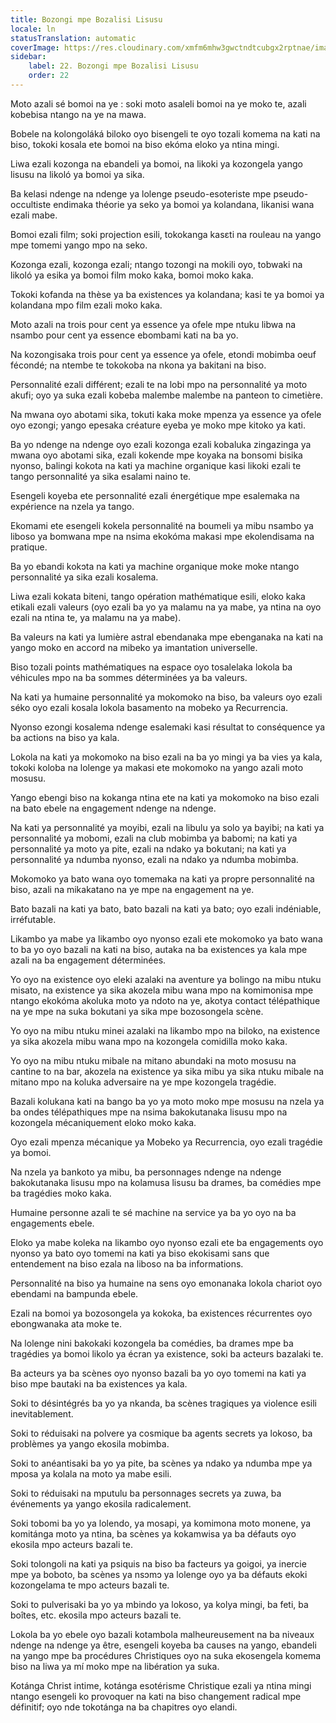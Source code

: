 ```yaml
---
title: Bozongi mpe Bozalisi Lisusu
locale: ln
statusTranslation: automatic
coverImage: https://res.cloudinary.com/xmfm6mhw3gwctndtcubgx2rptnae/image/upload/v1741354419/small_cover_la_gran_rebelion_28716e29d2.webp
sidebar:
    label: 22. Bozongi mpe Bozalisi Lisusu
    order: 22
---
```

Moto azali sé bomoi na ye : soki moto asaleli bomoi na ye moko te, azali kobebisa ntango na ye na mawa.

Bobele na kolongoláká biloko oyo bisengeli te oyo tozali komema na kati na biso, tokoki kosala ete bomoi na biso ekóma eloko ya ntina mingi.

Liwa ezali kozonga na ebandeli ya bomoi, na likoki ya kozongela yango lisusu na likoló ya bomoi ya sika.

Ba kelasi ndenge na ndenge ya lolenge pseudo-esoteriste mpe pseudo-occultiste endimaka théorie ya seko ya bomoi ya kolandana, likanisi wana ezali mabe.

Bomoi ezali film; soki projection esili, tokokanga kasɛti na rouleau na yango mpe tomemi yango mpo na seko.

Kozonga ezali, kozonga ezali; ntango tozongi na mokili oyo, tobwaki na likoló ya esika ya bomoi film moko kaka, bomoi moko kaka.

Tokoki kofanda na thèse ya ba existences ya kolandana; kasi te ya bomoi ya kolandana mpo film ezali moko kaka.

Moto azali na trois pour cent ya essence ya ofele mpe ntuku libwa na nsambo pour cent ya essence ebombami kati na ba yo.

Na kozongisaka trois pour cent ya essence ya ofele, etondi mobimba oeuf fécondé; na ntembe te tokokoba na nkona ya bakitani na biso.

Personnalité ezali différent; ezali te na lobi mpo na personnalité ya moto akufi; oyo ya suka ezali kobeba malembe malembe na panteon to cimetière.

Na mwana oyo abotami sika, tokuti kaka moke mpenza ya essence ya ofele oyo ezongi; yango epesaka créature eyeba ye moko mpe kitoko ya kati.

Ba yo ndenge na ndenge oyo ezali kozonga ezali kobaluka zingazinga ya mwana oyo abotami sika, ezali kokende mpe koyaka na bonsomi bisika nyonso, balingi kokota na kati ya machine organique kasi likoki ezali te tango personnalité ya sika esalami naino te.

Esengeli koyeba ete personnalité ezali énergétique mpe esalemaka na expérience na nzela ya tango.

Ekomami ete esengeli kokela personnalité na boumeli ya mibu nsambo ya liboso ya bomwana mpe na nsima ekokóma makasi mpe ekolendisama na pratique.

Ba yo ebandi kokɔta na kati ya machine organique moke moke ntango personnalité ya sika ezali kosalema.

Liwa ezali kokata biteni, tango opération mathématique esili, eloko kaka etikali ezali valeurs (oyo ezali ba yo ya malamu na ya mabe, ya ntina na oyo ezali na ntina te, ya malamu na ya mabe).

Ba valeurs na kati ya lumière astral ebendanaka mpe ebenganaka na kati na yango moko en accord na mibeko ya imantation universelle.

Biso tozali points mathématiques na espace oyo tosalelaka lokola ba véhicules mpo na ba sommes déterminées ya ba valeurs.

Na kati ya humaine personnalité ya mokomoko na biso, ba valeurs oyo ezali séko oyo ezali kosala lokola basamento na mobeko ya Recurrencia.

Nyonso ezongi kosalema ndenge esalemaki kasi résultat to conséquence ya ba actions na biso ya kala.

Lokola na kati ya mokomoko na biso ezali na ba yo mingi ya ba vies ya kala, tokoki koloba na lolenge ya makasi ete mokomoko na yango azali moto mosusu.

Yango ebengi biso na kokanga ntina ete na kati ya mokomoko na biso ezali na bato ebele na engagement ndenge na ndenge.

Na kati ya personnalité ya moyibi, ezali na libulu ya solo ya bayibi; na kati ya personnalité ya mobomi, ezali na club mobimba ya babomi; na kati ya personnalité ya moto ya pite, ezali na ndako ya bokutani; na kati ya personnalité ya ndumba nyonso, ezali na ndako ya ndumba mobimba.

Mokomoko ya bato wana oyo tomemaka na kati ya propre personnalité na biso, azali na mikakatano na ye mpe na engagement na ye.

Bato bazali na kati ya bato, bato bazali na kati ya bato; oyo ezali indéniable, irréfutable.

Likambo ya mabe ya likambo oyo nyonso ezali ete mokomoko ya bato wana to ba yo oyo bazali na kati na biso, autaka na ba existences ya kala mpe azali na ba engagement déterminées.

Yo oyo na existence oyo eleki azalaki na aventure ya bolingo na mibu ntuku misato, na existence ya sika akozela mibu wana mpo na komimonisa mpe ntango ekokóma akoluka moto ya ndoto na ye, akotya contact télépathique na ye mpe na suka bokutani ya sika mpe bozosongela scène.

Yo oyo na mibu ntuku minei azalaki na likambo mpo na biloko, na existence ya sika akozela mibu wana mpo na kozongela comidilla moko kaka.

Yo oyo na mibu ntuku mibale na mitano abundaki na moto mosusu na cantine to na bar, akozela na existence ya sika mibu ya sika ntuku mibale na mitano mpo na koluka adversaire na ye mpe kozongela tragédie.

Bazali kolukana kati na bango ba yo ya moto moko mpe mosusu na nzela ya ba ondes télépathiques mpe na nsima bakokutanaka lisusu mpo na kozongela mécaniquement eloko moko kaka.

Oyo ezali mpenza mécanique ya Mobeko ya Recurrencia, oyo ezali tragédie ya bomoi.

Na nzela ya bankoto ya mibu, ba personnages ndenge na ndenge bakokutanaka lisusu mpo na kolamusa lisusu ba drames, ba comédies mpe ba tragédies moko kaka.

Humaine personne azali te sé machine na service ya ba yo oyo na ba engagements ebele.

Eloko ya mabe koleka na likambo oyo nyonso ezali ete ba engagements oyo nyonso ya bato oyo tomemi na kati ya biso ekokisami sans que entendement na biso ezala na liboso na ba informations.

Personnalité na biso ya humaine na sens oyo emonanaka lokola chariot oyo ebendami na bampunda ebele.

Ezali na bomoi ya bozosongela ya kokoka, ba existences récurrentes oyo ebongwanaka ata moke te.

Na lolenge nini bakokaki kozongela ba comédies, ba drames mpe ba tragédies ya bomoi likolo ya écran ya existence, soki ba acteurs bazalaki te.

Ba acteurs ya ba scènes oyo nyonso bazali ba yo oyo tomemi na kati ya biso mpe bautaki na ba existences ya kala.

Soki to désintégrés ba yo ya nkanda, ba scènes tragiques ya violence esili inevitablement.

Soki to réduisaki na polvere ya cosmique ba agents secrets ya lokoso, ba problèmes ya yango ekosila mobimba.

Soki to anéantisaki ba yo ya pite, ba scènes ya ndako ya ndumba mpe ya mposa ya kolala na moto ya mabe esili.

Soki to réduisaki na mputulu ba personnages secrets ya zuwa, ba événements ya yango ekosila radicalement.

Soki tobomi ba yo ya lolendo, ya mosapi, ya komimona moto monene, ya komitánga moto ya ntina, ba scènes ya kokamwisa ya ba défauts oyo ekosila mpo acteurs bazali te.

Soki tolongoli na kati ya psiquis na biso ba facteurs ya goigoi, ya inercie mpe ya boboto, ba scènes ya nsɔmɔ ya lolenge oyo ya ba défauts ekoki kozongelama te mpo acteurs bazali te.

Soki to pulverisaki ba yo ya mbindo ya lokoso, ya kolya mingi, ba feti, ba boîtes, etc. ekosila mpo acteurs bazali te.

Lokola ba yo ebele oyo bazali kotambola malheureusement na ba niveaux ndenge na ndenge ya être, esengeli koyeba ba causes na yango, ebandeli na yango mpe ba procédures Christiques oyo na suka ekosengela komema biso na liwa ya mí moko mpe na libération ya suka.

Kotánga Christ intime, kotánga esotérisme Christique ezali ya ntina mingi ntango esengeli ko provoquer na kati na biso changement radical mpe définitif; oyo nde tokotánga na ba chapitres oyo elandi.

